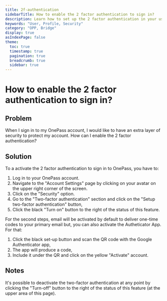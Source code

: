 ```yaml
---
title: 2f-authentication
sidebarTitle: How to enable the 2 factor authentication to sign in?
description: Learn how to set up the 2 factor authentication in your user account to sign in to OnePass.
keywords: "User, Profile, Security"
category: "OPP, Bridge"
display: true
asIndexPage: false
theme: 
  toc: true
  timestamp: true
  pagination: true
  breadcrumb: true
  sidebar: true
---
```


# How to enable the 2 factor authentication to sign in?  

## Problem  

When I sign in to my OnePass account, I would like to have an extra layer of security to protect my account. How can I enable the 2 factor authentication?  

## Solution

To a activate the 2 factor authentication to sign in to OnePass, you have to:

1. Log in to your OnePass account.
2. Navigate to the "Account Settings" page by clicking on your avatar on the upper right corner of the screen.
3. Click on the "Security" option.
4. Go to the "Two-factor authentication" section and click on  the "Setup two-factor authentication" button,  
5. Click the black "Turn on" button to the right of the status of this feature.

For the second steps, email will be activated by default to deliver one-time codes to your primary email but, you can also activate the Autheticator App. For that:  

1. Click the black set-up button and scan the QR code with the Google Authenticator app,  
2. The app will produce a code,  
3. Include it under the QR and click on the yellow "Activate" account.

## Notes  

It's possible to deactivate the two-factor authentication at any point by clicking the "Turn-off" button to the right of the status of this feature (at the upper area of this page).
